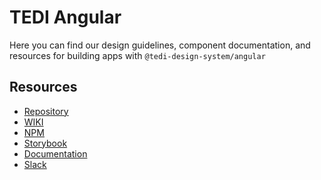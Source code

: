 
<Meta name="Welcome" title="Documentation/Welcome" />

# TEDI Angular

Here you can find our design guidelines, component documentation, and resources for building apps with
`@tedi-design-system/angular`

## Resources

- [Repository](https://github.com/TEDI-Design-System/angular)
- [WIKI](https://github.com/TEDI-Design-System/general)
- [NPM](https://www.npmjs.com/package/@tedi-design-system/angular)
- [Storybook](#)
- [Documentation](https://tedi.tehik.ee)
- [Slack](https://join.slack.com/t/tehikustiilijuhis/shared_invite/zt-1occd0lhx-L5XJ3VWBBBKFo_yz0DZEeA)
